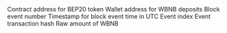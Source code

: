<ParamField path="contract_address">
Contract address for BEP20 token
</ParamField>
<ParamField path="dst">
Wallet address for WBNB deposits
</ParamField>
<ParamField path="evt_block_number">
Block event number
</ParamField>
<ParamField path="evt_block_time">
Timestamp for block event time in UTC
</ParamField>
<ParamField path="evt_index">
Event index
</ParamField>
<ParamField path="evt_tx_hash">
Event transaction hash
</ParamField>
<ParamField path="wad">
Raw amount of WBNB
</ParamField>
